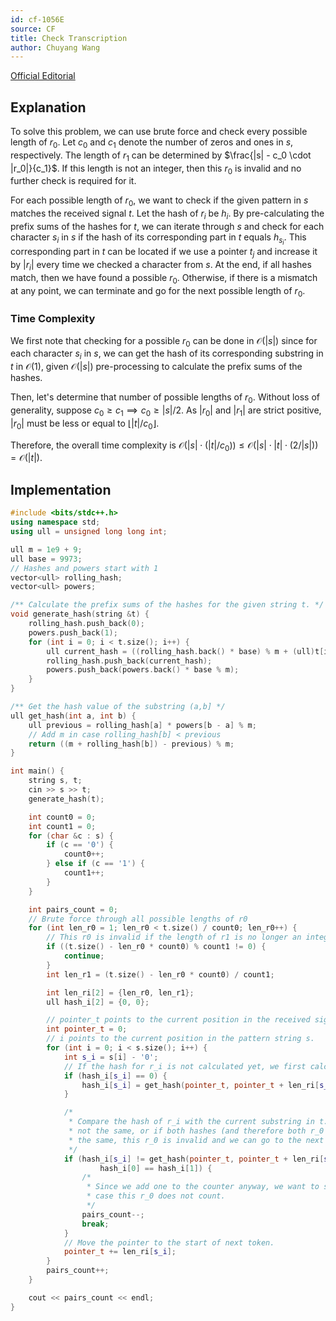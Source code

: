```yaml
---
id: cf-1056E
source: CF
title: Check Transcription
author: Chuyang Wang
---
```


[Official Editorial](https://codeforces.com/blog/entry/63461)

## Explanation

To solve this problem, we can use brute force and check every possible length of $r_0$. Let $c_0$ and $c_1$ denote the number of zeros and ones in $s$, respectively. The length of $r_1$ can be determined by $\frac{|s| - c_0 \cdot |r_0|}{c_1}$. If this length is not an integer, then this $r_0$ is invalid and no further check is required for it.  

For each possible length of $r_0$, we want to check if the given pattern in $s$ matches the received signal $t$. Let the hash of $r_i$ be $h_i$. By pre-calculating the prefix sums of the hashes for $t$, we can iterate through $s$ and check for each character $s_i$ in $s$ if the hash of its corresponding part in $t$ equals $h_{s_i}$. This corresponding part in $t$ can be located if we use a pointer $t_j$ and increase it by $|r_i|$ every time we checked a character from $s$. At the end, if all hashes match, then we have found a possible $r_0$. Otherwise, if there is a mismatch at any point, we can terminate and go for the next possible length of $r_0$. 

### Time Complexity

We first note that checking for a possible $r_0$ can be done in $\mathcal{O}(|s|)$ since for each character $s_i$ in $s$, we can get the hash of its corresponding substring in $t$ in $\mathcal{O}(1)$, given $\mathcal{O}(|s|)$ pre-processing to calculate the prefix sums of the hashes. 

Then, let's determine that number of possible lengths of $r_0$. Without loss of generality, suppose $c_0 \geq c_1 \implies c_0 \geq |s| / 2$. As $|r_0|$ and $|r_1|$ are strict positive, $|r_0|$ must be less or equal to $\lfloor |t| / c_0 \rfloor$. 

Therefore, the overall time complexity is $\mathcal{O} (|s| \cdot (|t| / c_0)) \leq \mathcal{O} (|s| \cdot |t| \cdot (2 / |s|)) = \mathcal{O} (|t|)$. 

## Implementation

<LanguageSection>

<CPPSection>

```cpp
#include <bits/stdc++.h>
using namespace std;
using ull = unsigned long long int;

ull m = 1e9 + 9;
ull base = 9973;
// Hashes and powers start with 1
vector<ull> rolling_hash;
vector<ull> powers;

/** Calculate the prefix sums of the hashes for the given string t. */
void generate_hash(string &t) {
	rolling_hash.push_back(0);
	powers.push_back(1);
	for (int i = 0; i < t.size(); i++) {
		ull current_hash = ((rolling_hash.back() * base) % m + (ull)t[i]) % m;
		rolling_hash.push_back(current_hash);
		powers.push_back(powers.back() * base % m);
	}
}

/** Get the hash value of the substring (a,b] */
ull get_hash(int a, int b) {
	ull previous = rolling_hash[a] * powers[b - a] % m;
	// Add m in case rolling_hash[b] < previous
	return ((m + rolling_hash[b]) - previous) % m;
}

int main() {
	string s, t;
	cin >> s >> t;
	generate_hash(t);

	int count0 = 0;
	int count1 = 0;
	for (char &c : s) {
		if (c == '0') {
			count0++;
		} else if (c == '1') {
			count1++;
		}
	}

	int pairs_count = 0;
	// Brute force through all possible lengths of r0
	for (int len_r0 = 1; len_r0 < t.size() / count0; len_r0++) {
		// This r0 is invalid if the length of r1 is no longer an integer
		if ((t.size() - len_r0 * count0) % count1 != 0) {
			continue;
		}
		int len_r1 = (t.size() - len_r0 * count0) / count1;

		int len_ri[2] = {len_r0, len_r1};
		ull hash_i[2] = {0, 0};

		// pointer_t points to the current position in the received signal t.
		int pointer_t = 0;
		// i points to the current position in the pattern string s.
		for (int i = 0; i < s.size(); i++) {
			int s_i = s[i] - '0';
			// If the hash for r_i is not calculated yet, we first calculate this.
			if (hash_i[s_i] == 0) {
				hash_i[s_i] = get_hash(pointer_t, pointer_t + len_ri[s_i]);
			}

			/*
			 * Compare the hash of r_i with the current substring in t. If they are
			 * not the same, or if both hashes (and therefore both r_0 and r_1) are
			 * the same, this r_0 is invalid and we can go to the next possibility.
			 */
			if (hash_i[s_i] != get_hash(pointer_t, pointer_t + len_ri[s_i]) ||
					hash_i[0] == hash_i[1]) {
				/*
				 * Since we add one to the counter anyway, we want to subtract one in
				 * case this r_0 does not count.
				 */
				pairs_count--;
				break;
			}
			// Move the pointer to the start of next token.
			pointer_t += len_ri[s_i];
		}
		pairs_count++;
	}

	cout << pairs_count << endl;
}
```
</CPPSection>

</LanguageSection>
